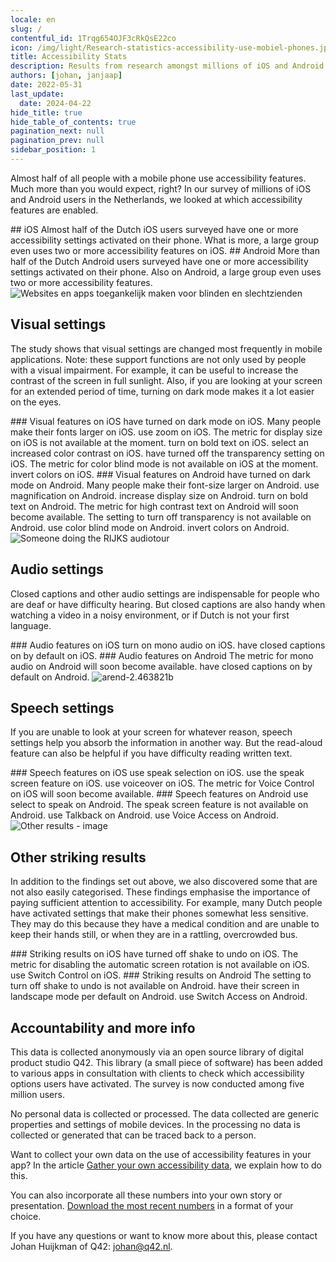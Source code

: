 ```yaml
---
locale: en
slug: /
contentful_id: 1Trqg654OJF3cRkQsE22co
icon: /img/light/Research-statistics-accessibility-use-mobiel-phones.jpg
title: Accessibility Stats
description: Results from research amongst millions of iOS and Android users that looked at which accessibility features are actually turned on.
authors: [johan, janjaap]
date: 2022-05-31
last_update:
  date: 2024-04-22
hide_title: true
hide_table_of_contents: true
pagination_next: null
pagination_prev: null
sidebar_position: 1
---
```


<Hero
  title="Accessibility stats"
/>

Almost half of all people with a mobile phone use accessibility features. Much more than you would expect, right? In our survey of millions of iOS and Android users in the Netherlands, we looked at which accessibility features are enabled.

<TwoColumnBlock>
  <LeftColumn>
    <ColumnRow>
      <TextBlock showBackgroundColor={false}>
        ## iOS
      </TextBlock>
    </ColumnRow>
    <ColumnRow>
      <PercentageBlock
        metrics={[
          { title: 'At least one feature on iOS', number: 45, isPercentage: true }
        ]}>
        Almost half of the Dutch iOS users surveyed have one or more accessibility settings activated on their phone.
      </PercentageBlock>
    </ColumnRow>
    <ColumnRow>
      <PercentageBlock
        metrics={[
          { title: 'At least one feature on iOS', number: 15, isPercentage: true }
        ]}>
        What is more, a large group even uses two or more accessibility features on iOS.
      </PercentageBlock>
    </ColumnRow>
  </LeftColumn>
  <RightColumn>
    <ColumnRow>
      <TextBlock showBackgroundColor={false}>
        ## Android
      </TextBlock>
    </ColumnRow>
    <ColumnRow>
      <PercentageBlock
        metrics={[
          { title: 'At least 1 feature on Android', key: 'android-accessibility_features-1+', isPercentage: true }
        ]}>
        More than half of the Dutch Android users surveyed have one or more accessibility settings activated on their phone.
      </PercentageBlock>
    </ColumnRow>
    <ColumnRow>
      <PercentageBlock
        metrics={[
          { title: 'At least two features on Android', key: 'android-accessibility_features-2+', isPercentage: true }
        ]}>
        Also on Android, a large group even uses two or more accessibility features.
      </PercentageBlock>
    </ColumnRow>
  </RightColumn>
</TwoColumnBlock>

<Image src="/img/light/Websites-en-apps-toegankelijk-maken-voor-blinden-en-slechtzienden.c6c8901.png" alt="Websites en apps toegankelijk maken voor blinden en slechtzienden"/>

## Visual settings

The study shows that visual settings are changed most frequently in mobile applications. Note: these support functions are not only used by people with a visual impairment. For example, it can be useful to increase the contrast of the screen in full sunlight. Also, if you are looking at your screen for an extended period of time, turning on dark mode makes it a lot easier on the eyes.

<TwoColumnBlock>
  <LeftColumn>
    <ColumnRow>
      <TextBlock showBackgroundColor={false}>
        ### Visual features on iOS
      </TextBlock>
    </ColumnRow>
    <ColumnRow>
      <PercentageBlock
        metrics={[
          { title: 'Dark mode', key: 'ios-preference_ui_style-dark', isPercentage: true }
        ]}
        label="More about dark mode"
        url="/en/stats/dark-mode">
        have turned on dark mode on iOS.
      </PercentageBlock>
    </ColumnRow>
    <ColumnRow>
      <PercentageBlock
        metrics={[
          { title: 'Font-size smaller', key: 'ios-custom_content_size-smaller', isPercentage: true },
          { title: 'Font-size normal', key: 'ios-custom_content_size-default', isPercentage: true },
          { title: 'Font-size larger', key: 'ios-custom_content_size-larger', isPercentage: true }
        ]}
        label="More about font size"
        url="/en/stats/font-size">
        Many people make their fonts larger on iOS.
      </PercentageBlock>
    </ColumnRow>
    <ColumnRow>
      <PercentageBlock
        metrics={[
          { title: 'Zoom', key: 'ios-screen_zoomed-true', isPercentage: true }
        ]}
        label="More about zoom"
        url="/en/stats/zoom">
        use zoom on iOS.
      </PercentageBlock>
    </ColumnRow>
    <ColumnRow>
      <TextBlock showBackgroundColor={true}>
        The metric for display size on iOS is not available at the moment.
        <CustomLink
          url="/en/stats/display-size"
          label="More about display size"
          external={false}
          appearance="link"
        />
      </TextBlock>
    </ColumnRow>
    <ColumnRow>
      <PercentageBlock
        metrics={[
          { title: 'Bold text', key: 'ios-accessibility_is_bold_text_enabled-true', isPercentage: true }
        ]}
        label="More about bold text"
        url="/en/stats/bold-text">
        turn on bold text on iOS.
      </PercentageBlock>
    </ColumnRow>
    <ColumnRow>
      <PercentageBlock
        metrics={[
          { title: 'Color contrast', key: 'ios-accessibility_is_darker_system_colors_enabled-true', isPercentage: true }
        ]}
        label="More about color contrast"
        url="/en/stats/color-contrast">
        select an increased color contrast on iOS.
      </PercentageBlock>
    </ColumnRow>
    <ColumnRow>
      <PercentageBlock
        metrics={[
          { title: 'iOS - transparency metric', key: 'ios-accessibility_is_reduce_transparency_enabled-true', isPercentage: true }
        ]}
        label="More about transparency"
        url="/en/stats/transparency">
        have turned off the transparency setting on iOS.
      </PercentageBlock>
    </ColumnRow>
    <ColumnRow>
      <TextBlock showBackgroundColor={true}>
        The metric for color blind mode is not available on iOS at the moment.
        <CustomLink
          url="/en/stats/color-blind-mode"
          label="More about color blind mode"
          external={false}
          appearance="link"
        />
      </TextBlock>
    </ColumnRow>
    <ColumnRow>
      <PercentageBlock
        metrics={[
          { title: 'iOS - invert colors metric', key: 'ios-accessibility_is_invert_colors_enabled-true', isPercentage: true }
        ]}
        label="More about invert colors"
        url="/en/stats/invert-colors">
        invert colors on iOS.
      </PercentageBlock>
    </ColumnRow>
  </LeftColumn>
  <RightColumn>
    <ColumnRow>
      <TextBlock showBackgroundColor={false}>
        ### Visual features on Android
      </TextBlock>
    </ColumnRow>
    <ColumnRow>
      <PercentageBlock
        metrics={[
          { title: 'Dark mode', key: 'android-preference_is_nightmode_enabled-true', isPercentage: true }
        ]}
        label="More about dark mode"
        url="/en/stats/dark-mode">
        have turned on dark mode on Android.
      </PercentageBlock>
    </ColumnRow>
    <ColumnRow>
      <PercentageBlock
        metrics={[
          { title: 'Font-size normal', key: 'android-default_screen_font_scale-true', isPercentage: true },
          { title: 'Font-size larger', key: 'android-screen_font_scale_default_comparison-bigger', isPercentage: true },
          { title: 'Font-size smaller', key: 'android-screen_font_scale_default_comparison-smaller', isPercentage: true }
        ]}
        label="More about font size"
        url="/en/stats/font-size">
        Many people make their font-size larger on Android.
      </PercentageBlock>
    </ColumnRow>
    <ColumnRow>
      <PercentageBlock
        metrics={[
          { title: 'Magnification', key: 'android-accessibility_is_magnification_enabled-true', isPercentage: true }
        ]}
        label="More about zoom"
        url="/en/stats/zoom">
        use magnification on Android.
      </PercentageBlock>
    </ColumnRow>
    <ColumnRow>
      <PercentageBlock
        metrics={[
          { title: 'Bigger display size', key: 'android-screen_display_scale_default_comparison-bigger', isPercentage: true }
        ]}
        label="More about display size"
        url="/en/stats/display-size">
        increase display size on Android.
      </PercentageBlock>
    </ColumnRow>
    <ColumnRow>
      <PercentageBlock
        metrics={[
          { title: 'Bold text', key: 'android-preference_font_weight_adjustment-300', isPercentage: true }
        ]}
        label="More about bold text"
        url="/en/stats/bold-text">
        turn on bold text on Android.
      </PercentageBlock>
    </ColumnRow>
    <ColumnRow>
      <TextBlock showBackgroundColor={true}>
        The metric for high contrast text on Android will soon become available.
        <CustomLink
          url="/en/stats/color-contrast"
          label="More about color contrast"
          external={false}
          appearance="link"
        />
      </TextBlock>
    </ColumnRow>
    <ColumnRow>
      <TextBlock showBackgroundColor={true}>
        The setting to turn off transparency is not available on Android.
        <CustomLink
          url="/en/stats/transparency"
          label="More about transparency"
          external={false}
          appearance="link"
        />
      </TextBlock>
    </ColumnRow>
    <ColumnRow>
      <PercentageBlock
        metrics={[
          { title: 'Color blind mode', key: 'android-accessibility_is_color_blind_mode_enabled-true', isPercentage: true }
        ]}
        label="More about color blind mode"
        url="/en/stats/color-blind-mode">
        use color blind mode on Android.
      </PercentageBlock>
    </ColumnRow>
    <ColumnRow>
      <PercentageBlock
        metrics={[
          { title: 'Android - invert colors metric', key: 'android-accessibility_is_color_inversion_enabled-true', isPercentage: true }
        ]}
        label="More about invert colors"
        url="/en/stats/invert-colors">
        invert colors on Android.
      </PercentageBlock>
    </ColumnRow>
  </RightColumn>
</TwoColumnBlock>

<Image src="/img/light/rijks-tour2.6d50992.jpg" alt="Someone doing the RIJKS audiotour"/>

## Audio settings

Closed captions and other audio settings are indispensable for people who are deaf or have difficulty hearing. But closed captions are also handy when watching a video in a noisy environment, or if Dutch is not your first language.

<TwoColumnBlock>
  <LeftColumn>
    <ColumnRow>
      <TextBlock showBackgroundColor={false}>
        ### Audio features on iOS
      </TextBlock>
    </ColumnRow>
    <ColumnRow>
      <PercentageBlock
        metrics={[
          { title: 'iOS - mono audio metric', key: 'ios-accessibility_is_mono_audio_enabled-true', isPercentage: true }
        ]}
        label="More about mono audio"
        url="/en/stats/mono-audio">
        turn on mono audio on iOS.
      </PercentageBlock>
    </ColumnRow>
    <ColumnRow>
      <PercentageBlock
        metrics={[
          { title: 'iOS - closed captions metric', key: 'ios-accessibility_is_closed_captioning_enabled-true', isPercentage: true }
        ]}
        label="More about closed captions"
        url="/en/stats/closed-captions">
        have closed captions on by default on iOS.
      </PercentageBlock>
    </ColumnRow>
  </LeftColumn>
  <RightColumn>
    <ColumnRow>
      <TextBlock showBackgroundColor={false}>
        ### Audio features on Android
      </TextBlock>
    </ColumnRow>
    <ColumnRow>
      <TextBlock showBackgroundColor={true}>
        The metric for mono audio on Android will soon become available.
        <CustomLink
          url="/en/stats/mono-audio"
          label="More about mono audio"
          external={false}
          appearance="link"
        />
      </TextBlock>
    </ColumnRow>
    <ColumnRow>
      <PercentageBlock
        metrics={[
          { title: 'Live captions', key: 'android-accessibility_is_closed_captioning_enabled-true', isPercentage: true }
        ]}
        label="More about closed captions"
        url="/en/stats/closed-captions">
        have closed captions on by default on Android.
      </PercentageBlock>
    </ColumnRow>
  </RightColumn>
</TwoColumnBlock>

<Image src="/img/light/arend-2.463821b.jpg" alt="arend-2.463821b"/>

## Speech settings

If you are unable to look at your screen for whatever reason, speech settings help you absorb the information in another way. But the read-aloud feature can also be helpful if you have difficulty reading written text.

<TwoColumnBlock>
  <LeftColumn>
    <ColumnRow>
      <TextBlock showBackgroundColor={false}>
        ### Speech features on iOS
      </TextBlock>
    </ColumnRow>
    <ColumnRow>
      <PercentageBlock
        metrics={[
          { title: 'iOS - speak selection metric', key: 'ios-accessibility_is_speak_selection_enabled-true', isPercentage: true }
        ]}
        label="More about speak selection"
        url="/en/stats/speak-selection">
        use speak selection on iOS.
      </PercentageBlock>
    </ColumnRow>
    <ColumnRow>
      <PercentageBlock
        metrics={[
          { title: 'iOS - speak screen metric', key: 'ios-accessibility_is_speak_screen_enabled-true', isPercentage: true }
        ]}
        label="More about speak screen"
        url="/en/stats/speak-screen">
        use the speak screen feature on iOS.
      </PercentageBlock>
    </ColumnRow>
    <ColumnRow>
      <PercentageBlock
        metrics={[
          { title: 'iOS - voiceover metric', key: 'ios-accessibility_is_voice_over_running-true', isPercentage: true }
        ]}
        label="More about the screen reader"
        url="/en/stats/screen-reader">
        use voiceover on iOS.
      </PercentageBlock>
    </ColumnRow>
    <ColumnRow>
      <TextBlock showBackgroundColor={true}>
        The metric for Voice Control on iOS will soon become available.
        <CustomLink
          url="/en/stats/voice-control"
          label="More about voice control"
          external={false}
          appearance="link"
        />
      </TextBlock>
    </ColumnRow>
  </LeftColumn>
  <RightColumn>
    <ColumnRow>
      <TextBlock showBackgroundColor={false}>
        ### Speech features on Android
      </TextBlock>
    </ColumnRow>
    <ColumnRow>
      <PercentageBlock
        metrics={[
          { title: 'Android - select to speak', key: 'android-accessibility_is_select_to_speak_enabled-true', isPercentage: true }
        ]}
        label="More about speak selection"
        url="/en/stats/speak-selection">
        use select to speak on Android.
      </PercentageBlock>
    </ColumnRow>
    <ColumnRow>
      <TextBlock showBackgroundColor={true}>
        The speak screen feature is not available on Android.
        <CustomLink
          url="/en/stats/speak-screen"
          label="More about speak screen"
          external={false}
          appearance="link"
        />
      </TextBlock>
    </ColumnRow>
    <ColumnRow>
      <PercentageBlock
        metrics={[
          { title: 'Android - talkback metric', key: 'android-accessibility_is_talk_back_enabled-true', isPercentage: true }
        ]}
        label="More about the screen reader"
        url="/en/stats/screen-reader">
        use Talkback on Android.
      </PercentageBlock>
    </ColumnRow>
    <ColumnRow>
      <PercentageBlock
        metrics={[
          { title: 'Android - voice access metric', key: 'android-accessibility_is_voice_access_enabled-true', isPercentage: true }
        ]}
        label="More about voice control"
        url="/en/stats/voice-control">
        use Voice Access on Android.
      </PercentageBlock>
    </ColumnRow>
  </RightColumn>
</TwoColumnBlock>

<Image src="/img/light/old-person-phone.aba87b4.jpg" alt="Other results - image"/>

## Other striking results

In addition to the findings set out above, we also discovered some that are not also easily categorised. These findings emphasise the importance of paying sufficient attention to accessibility. For example, many Dutch people have activated settings that make their phones somewhat less sensitive. They may do this because they have a medical condition and are unable to keep their hands still, or when they are in a rattling, overcrowded bus.

<TwoColumnBlock>
  <LeftColumn>
    <ColumnRow>
      <TextBlock showBackgroundColor={false}>
        ### Striking results on iOS
      </TextBlock>
    </ColumnRow>
    <ColumnRow>
      <PercentageBlock
        metrics={[
          { title: 'Shake to undo off', key: 'ios-accessibility_is_shake_to_undo_enabled-false', isPercentage: true }
        ]}
        label="More about shake to undo"
        url="/en/stats/shake-to-undo">
        have turned off shake to undo on iOS.
      </PercentageBlock>
    </ColumnRow>
    <ColumnRow>
      <TextBlock showBackgroundColor={true}>
        The metric for disabling the automatic screen rotation is not available on iOS.
        <CustomLink
          url="/en/stats/screen-orientation-landscape"
          label="More about screen orientation landscape"
          external={false}
          appearance="link"
        />
      </TextBlock>
    </ColumnRow>
    <ColumnRow>
      <PercentageBlock
        metrics={[
          { title: 'Switch Control', key: 'ios-accessibility_is_switch_control_running-true', isPercentage: true }
        ]}
        label="More about switch control"
        url="/en/stats/switch-control">
        use Switch Control on iOS.
      </PercentageBlock>
    </ColumnRow>
  </LeftColumn>
  <RightColumn>
    <ColumnRow>
      <TextBlock showBackgroundColor={false}>
        ### Striking results on Android
      </TextBlock>
    </ColumnRow>
    <ColumnRow>
      <TextBlock showBackgroundColor={true}>
        The setting to turn off shake to undo is not available on Android.
        <CustomLink
          url="/en/stats/shake-to-undo"
          label="More about shake to undo"
          external={false}
          appearance="link"
        />
      </TextBlock>
    </ColumnRow>
    <ColumnRow>
      <PercentageBlock
        metrics={[
          { title: 'Screen orientation landscape', key: 'android-screen_orientation-landscape', isPercentage: true }
        ]}
        label="More about screen orientation landscape"
        url="/en/stats/screen-orientation-landscape">
        have their screen in landscape mode per default on Android.
      </PercentageBlock>
    </ColumnRow>
    <ColumnRow>
      <PercentageBlock
        metrics={[
          { title: 'Switch Access', key: 'android-accessibility_is_switch_access_enabled-true', isPercentage: true }
        ]}
        label="More about switch control"
        url="/en/stats/switch-control">
        use Switch Access on Android.
      </PercentageBlock>
    </ColumnRow>
  </RightColumn>
</TwoColumnBlock>

## Accountability and more info

This data is collected anonymously via an open source library of digital product studio Q42. This library (a small piece of software) has been added to various apps in consultation with clients to check which accessibility options users have activated. The survey is now conducted among five million users.

No personal data is collected or processed. The data collected are generic properties and settings of mobile devices. In the processing no data is collected or generated that can be traced back to a person.

Want to collect your own data on the use of accessibility features in your app? In the article [Gather your own accessibility data](/en/articles/gather-your-own-accessibility-data), we explain how to do this.

You can also incorporate all these numbers into your own story or presentation. [Download the most recent numbers](/en/stats/download-stats) in a format of your choice.

If you have any questions or want to know more about this, please contact Johan Huijkman of Q42: [johan@q42.nl](mailto:johan@q42.nl).

